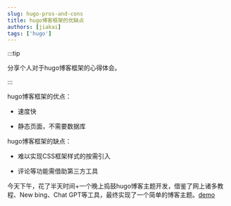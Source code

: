 ```yaml
---
slug: hugo-pros-and-cons
title: hugo博客框架的优缺点
authors: [jiakai]
tags: ['hugo']
---
```


:::tip

分享个人对于hugo博客框架的心得体会。

:::

hugo博客框架的优点：

+ 速度快

+ 静态页面，不需要数据库


hugo博客框架的缺点：

+ 难以实现CSS框架样式的按需引入

+ 评论等功能需借助第三方工具


今天下午，花了半天时间+一个晚上捣鼓hugo博客主题开发，借鉴了网上诸多教程、New bing、Chat GPT等工具，最终实现了一个简单的博客主题。[demo](https://lobdigest.com)